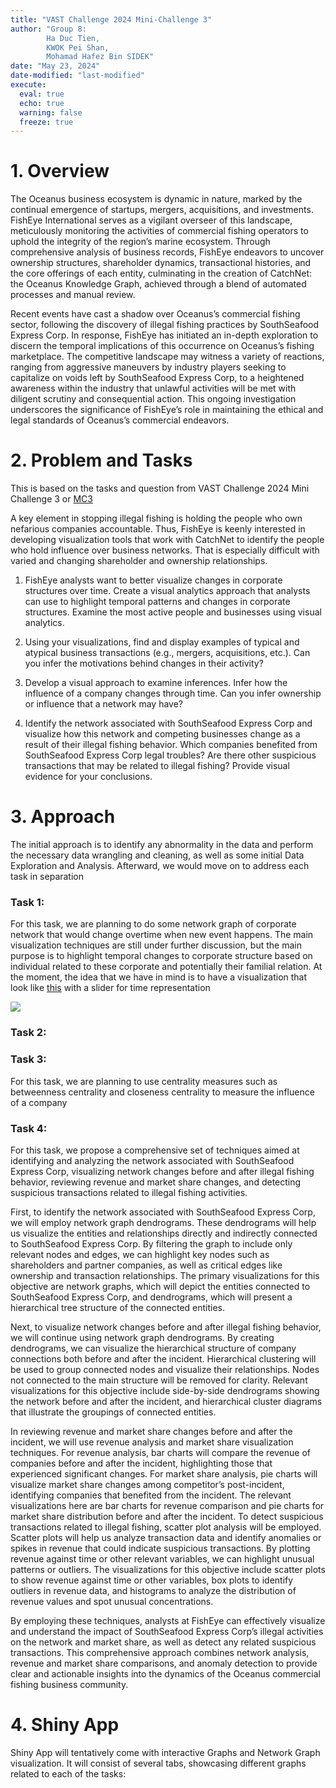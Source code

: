 ```yaml
---
title: "VAST Challenge 2024 Mini-Challenge 3"
author: "Group 8: 
        Ha Duc Tien, 
        KWOK Pei Shan, 
        Mohamad Hafez Bin SIDEK"
date: "May 23, 2024"
date-modified: "last-modified"
execute: 
  eval: true
  echo: true
  warning: false
  freeze: true
---
```


# 1. Overview

The Oceanus business ecosystem is dynamic in nature, marked by the continual emergence of startups, mergers, acquisitions, and investments. FishEye International serves as a vigilant overseer of this landscape, meticulously monitoring the activities of commercial fishing operators to uphold the integrity of the region's marine ecosystem. Through comprehensive analysis of business records, FishEye endeavors to uncover ownership structures, shareholder dynamics, transactional histories, and the core offerings of each entity, culminating in the creation of CatchNet: the Oceanus Knowledge Graph, achieved through a blend of automated processes and manual review.

Recent events have cast a shadow over Oceanus's commercial fishing sector, following the discovery of illegal fishing practices by SouthSeafood Express Corp. In response, FishEye has initiated an in-depth exploration to discern the temporal implications of this occurrence on Oceanus's fishing marketplace. The competitive landscape may witness a variety of reactions, ranging from aggressive maneuvers by industry players seeking to capitalize on voids left by SouthSeafood Express Corp, to a heightened awareness within the industry that unlawful activities will be met with diligent scrutiny and consequential action. This ongoing investigation underscores the significance of FishEye's role in maintaining the ethical and legal standards of Oceanus's commercial endeavors.


# 2. Problem and Tasks

This is based on the tasks and question from VAST Challenge 2024 Mini Challenge 3 or [MC3](https://vast-challenge.github.io/2024/MC3.html)

A key element in stopping illegal fishing is holding the people who own nefarious companies accountable. Thus, FishEye is keenly interested in developing visualization tools that work with CatchNet to identify the people who hold influence over business networks. That is especially difficult with varied and changing shareholder and ownership relationships.

  1. FishEye analysts want to better visualize changes in corporate structures over time. Create a visual analytics approach that analysts can use to highlight temporal patterns and changes in corporate structures. Examine the most active people and businesses using visual analytics.

  2. Using your visualizations, find and display examples of typical and atypical business transactions (e.g., mergers, acquisitions, etc.). Can you infer the motivations behind changes in their activity?

  3. Develop a visual approach to examine inferences. Infer how the influence of a company changes through time. Can you infer ownership or influence that a network may have?

  4. Identify the network associated with SouthSeafood Express Corp and visualize how this network and competing businesses change as a result of their illegal fishing behavior. Which companies benefited from SouthSeafood Express Corp legal troubles? Are there other suspicious transactions that may be related to illegal fishing? Provide visual evidence for your conclusions.

# 3. Approach

The initial approach is to identify any abnormality in the data and perform the necessary data wrangling and cleaning, as well as some initial Data Exploration and Analysis. Afterward, we would move on to address each task in separation

### Task 1: 

For this task, we are planning to do some network graph of corporate network that would change overtime when new event happens. The main visualization techniques are still under further discussion, but the main purpose is to highlight temporal changes to corporate structure based on individual related to these corporate and potentially their familial relation. At the moment, the idea that we have in mind is to have a visualization that look like [this](https://r4va.netlify.app/chap27#working-with-facet_edges-1) with a slider for time representation

![](Graph_1.png)

### Task 2:

### Task 3: 

For this task, we are planning to use centrality measures such as betweenness centrality and closeness centrality to measure the influence of a company 

### Task 4: 

For this task, we propose a comprehensive set of techniques aimed at identifying and analyzing the network associated with SouthSeafood Express Corp, visualizing network changes before and after illegal fishing behavior, reviewing revenue and market share changes, and detecting suspicious transactions related to illegal fishing activities. 

First, to identify the network associated with SouthSeafood Express Corp, we will employ network graph dendrograms. These dendrograms will help us visualize the entities and relationships directly and indirectly connected to SouthSeafood Express Corp. By filtering the graph to include only relevant nodes and edges, we can highlight key nodes such as shareholders and partner companies, as well as critical edges like ownership and transaction relationships. The primary visualizations for this objective are network graphs, which will depict the entities connected to SouthSeafood Express Corp, and dendrograms, which will present a hierarchical tree structure of the connected entities. 

Next, to visualize network changes before and after illegal fishing behavior, we will continue using network graph dendrograms. By creating dendrograms, we can visualize the hierarchical structure of company connections both before and after the incident. Hierarchical clustering will be used to group connected nodes and visualize their relationships. Nodes not connected to the main structure will be removed for clarity. Relevant visualizations for this objective include side-by-side dendrograms showing the network before and after the incident, and hierarchical cluster diagrams that illustrate the groupings of connected entities. 

In reviewing revenue and market share changes before and after the incident, we will use revenue analysis and market share visualization techniques. For revenue analysis, bar charts will compare the revenue of companies before and after the incident, highlighting those that experienced significant changes. For market share analysis, pie charts will visualize market share changes among competitor's post-incident, identifying companies that benefited from the incident. The relevant visualizations here are bar charts for revenue comparison and pie charts for market share distribution before and after the incident. 
To detect suspicious transactions related to illegal fishing, scatter plot analysis will be employed. Scatter plots will help us analyze transaction data and identify anomalies or spikes in revenue that could indicate suspicious transactions. By plotting revenue against time or other relevant variables, we can highlight unusual patterns or outliers. The visualizations for this objective include scatter plots to show revenue against time or other variables, box plots to identify outliers in revenue data, and histograms to analyze the distribution of revenue values and spot unusual concentrations. 

By employing these techniques, analysts at FishEye can effectively visualize and understand the impact of SouthSeafood Express Corp's illegal activities on the network and market share, as well as detect any related suspicious transactions. This comprehensive approach combines network analysis, revenue and market share comparisons, and anomaly detection to provide clear and actionable insights into the dynamics of the Oceanus commercial fishing business community. 

# 4. Shiny App

Shiny App will tentatively come with interactive Graphs and Network Graph visualization. It will consist of several tabs, showcasing different graphs related to each of the tasks:
